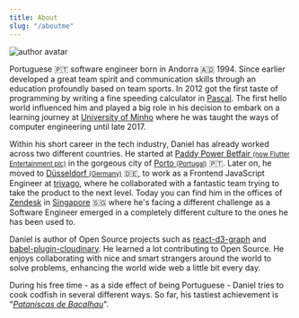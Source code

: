 ```yaml
---
title: About
slug: "/aboutme"
---
```


![author avatar](./daniel.jpg)

Portuguese 🇵🇹 software engineer born in Andorra 🇦🇩 1994. Since earlier developed a great team spirit and communication skills through an education profoundly based on team sports.
In 2012 got the first taste of programming by writing a fine speeding calculator in <a href="https://en.wikipedia.org/wiki/Pascal_(programming_language)" target="_blank" title="Pascal is an imperative and procedural programming language">Pascal</a>.
The first hello world influenced him and played a big role in his decision to embark on a learning journey at <a href="https://www.uminho.pt/EN" target="_blank" title="Official website of University of Minho, Braga, Portugal">University of Minho</a> where he was taught the ways of computer engineering until late 2017.

Within his short career in the tech industry, Daniel has already worked across two different countries. He started at <a href="https://www.flutter.com/" target="_blank" title="Wikipedia page of Flutter Entertainment">Paddy Power Betfair <small>(now Flutter Entertainment plc)</small></a> in the gorgeous city of <a href="https://en.wikipedia.org/wiki/Porto" target="_blank" title="Wikipedia page for Porto, city in Portugal">Porto <small>(Portugal)</small></a> 🇵🇹. Later on, he moved to <a href="https://en.wikipedia.org/wiki/D%C3%BCsseldorf" target="_blank" title="Wikipedia page for, Dusseldorf, city in Germany">Düsseldorf <small>(Germany)</small></a> 🇩🇪, to work as a Frontend JavaScript Engineer at <a href="https://www.trivago.com/" target="_blank" title="Find your ideal hotel and compare prices from different websites">trivago</a>, where he collaborated with a fantastic team trying to take the product to the next level.
Today you can find him in the offices of <a href="https://www.zendesk.com/" target="_blank" title="The best customer experiences are built with Zendesk">Zendesk</a> in <a href="https://en.wikipedia.org/wiki/Singapore" target="_blank" title="Singapore, officially the Republic of Singapore, is a sovereign island city-state in Southeast Asia">Singapore</a> 🇸🇬 where he's facing a different challenge as a Software Engineer emerged in a completely different culture to the ones he has been used to.

Daniel is author of Open Source projects such as <a href="https://github.com/danielcaldas/react-d3-graph" target="_blank" title="Interactive and configurable graphs with react and d3 effortlessly">react-d3-graph</a> and <a href="https://github.com/danielcaldas/react-d3-graph" target="_blank" title="Compile cloudinary URLs at build time.">babel-plugin-cloudinary</a>. He learned a lot contributing to Open Source. He enjoys collaborating with nice and smart strangers around the world to solve problems, enhancing the world wide web a little bit every day.

During his free time - as a side effect of being Portuguese - Daniel tries to cook codfish in several different ways. So far, his tastiest achievement is "<a href="https://lifestyle.sapo.pt/sabores/receitas/pataniscas-de-bacalhau-4" target="_blank" title="Portuguese recipe of codfish cakes"><i>Pataniscas de Bacalhau</i></a>".